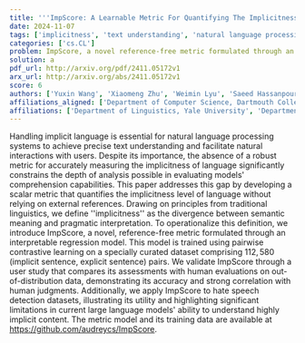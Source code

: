```yaml
---
title: '''ImpScore: A Learnable Metric For Quantifying The Implicitness Level of Language'''
date: 2024-11-07
tags: ['implicitness', 'text understanding', 'natural language processing', 'large language models', 'pairwise contrastive learning', 'implicit language', 'pragmatic interpretation', 'semantic meaning', 'scalar metric', 'hate speech detection', 'comprehension capabilities']
categories: ['cs.CL']
problem: ImpScore, a novel reference-free metric formulated through an interpretable regression model
solution: a
pdf_url: http://arxiv.org/pdf/2411.05172v1
arx_url: http://arxiv.org/abs/2411.05172v1
score: 6
authors: ['Yuxin Wang', 'Xiaomeng Zhu', 'Weimin Lyu', 'Saeed Hassanpour', 'Soroush Vosoughi']
affiliations_aligned: ['Department of Computer Science, Dartmouth College', 'Department of Linguistics, Yale University', 'Department of Computer Science, Stony Brook University', 'Department of Computer Science, Dartmouth College', 'Department of Computer Science, Dartmouth College']
affiliations: ['Department of Linguistics, Yale University', 'Department of Computer Science, Dartmouth College', 'Department of Computer Science, Stony Brook University']
---
```



Handling implicit language is essential for natural language processing systems to achieve precise text understanding and facilitate natural interactions with users. Despite its importance, the absence of a robust metric for accurately measuring the implicitness of language significantly constrains the depth of analysis possible in evaluating models' comprehension capabilities. This paper addresses this gap by developing a scalar metric that quantifies the implicitness level of language without relying on external references. Drawing on principles from traditional linguistics, we define ''implicitness'' as the divergence between semantic meaning and pragmatic interpretation. To operationalize this definition, we introduce ImpScore, a novel, reference-free metric formulated through an interpretable regression model. This model is trained using pairwise contrastive learning on a specially curated dataset comprising $112,580$ (implicit sentence, explicit sentence) pairs. We validate ImpScore through a user study that compares its assessments with human evaluations on out-of-distribution data, demonstrating its accuracy and strong correlation with human judgments. Additionally, we apply ImpScore to hate speech detection datasets, illustrating its utility and highlighting significant limitations in current large language models' ability to understand highly implicit content. The metric model and its training data are available at https://github.com/audreycs/ImpScore.